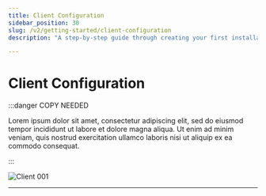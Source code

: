 ```yaml
---
title: Client Configuration
sidebar_position: 30
slug: /v2/getting-started/client-configuration
description: "A step-by-step guide through creating your first installation"

---
```


# Client Configuration

:::danger COPY NEEDED

Lorem ipsum dolor sit amet, consectetur adipiscing elit, sed do eiusmod tempor incididunt ut labore et dolore magna aliqua. Ut enim ad minim veniam, quis nostrud exercitation ullamco laboris nisi ut aliquip ex ea commodo consequat. 

:::

![Client 001](/img/client-configuration/v2-client-config-001.png)

---
<DocCardList />

<!-- links -->